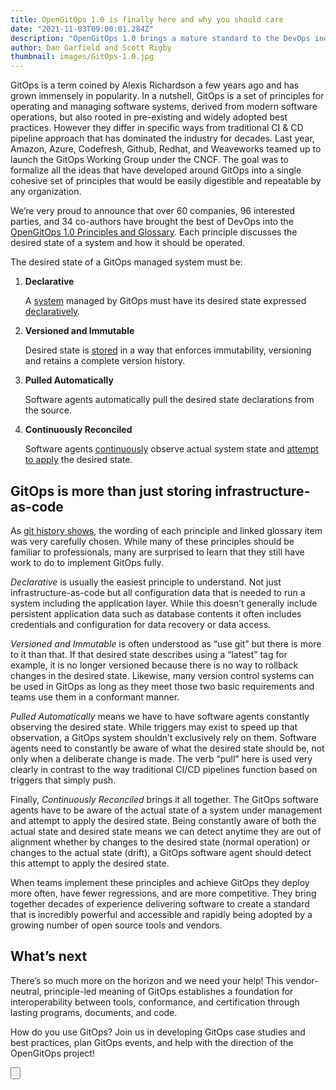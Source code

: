 ```yaml
---
title: OpenGitOps 1.0 is finally here and why you should care
date: "2021-11-03T09:00:01.284Z"
description: "OpenGitOps 1.0 brings a mature standard to the DevOps industry."
author: Dan Garfield and Scott Rigby
thumbnail: images/GitOps-1.0.jpg
---
```


GitOps is a term coined by Alexis Richardson a few years ago and has grown immensely in popularity.
In a nutshell, GitOps is a set of principles for operating and managing software systems, derived from modern software operations, but also rooted in pre-existing and widely adopted best practices.
However they differ in specific ways from traditional CI & CD pipeline approach that has dominated the industry for decades.
Last year, Amazon, Azure, Codefresh, Github, Redhat, and Weaveworks teamed up to launch the GitOps Working Group under the CNCF.
The goal was to formalize all the ideas that have developed around GitOps into a single cohesive set of principles that would be easily digestible and repeatable by any organization.

We’re very proud to announce that over 60 companies, 96 interested parties, and 34 co-authors have brought the best of DevOps into the [OpenGitOps 1.0 Principles and Glossary](https://github.com/open-gitops/documents/releases/tag/v1.0.0).
Each principle discusses the desired state of a system and how it should be operated.

The desired state of a GitOps managed system must be:

1. **Declarative**

    A [system](https://github.com/open-gitops/documents/blob/v1.0.0/GLOSSARY.md#software-system) managed by GitOps must have its desired state expressed [declaratively](https://github.com/open-gitops/documents/blob/v1.0.0/GLOSSARY.md#declarative-description).

2. **Versioned and Immutable**

    Desired state is [stored](https://github.com/open-gitops/documents/blob/v1.0.0/GLOSSARY.md#state-store) in a way that enforces immutability, versioning and retains a complete version history.

3. **Pulled Automatically**

    Software agents automatically pull the desired state declarations from the source.

4. **Continuously Reconciled**

    Software agents [continuously](https://github.com/open-gitops/documents/blob/v1.0.0/GLOSSARY.md#continuous) observe actual system state and [attempt to apply](https://github.com/open-gitops/documents/blob/v1.0.0/GLOSSARY.md#reconciliation) the desired state.

## GitOps is more than just storing infrastructure-as-code

As [git history shows](https://github.com/open-gitops/documents/commits/v1.0.0), the wording of each principle and linked glossary item was very carefully chosen.
While many of these principles should be familiar to professionals, many are surprised to learn that they still have work to do to implement GitOps fully.

_Declarative_ is usually the easiest principle to understand.
Not just infrastructure-as-code but all configuration data that is needed to run a system including the application layer.
While this doesn’t generally include persistent application data such as database contents it often includes credentials and configuration for data recovery or data access.

_Versioned and Immutable_ is often understood as “use git” but there is more to it than that.
If that desired state describes using a “latest” tag for example, it is no longer versioned because there is no way to rollback changes in the desired state.
Likewise, many version control systems can be used in GitOps as long as they meet those two basic requirements and teams use them in a conformant manner.

_Pulled Automatically_ means we have to have software agents constantly observing the desired state.
While triggers may exist to speed up that observation, a GitOps system shouldn’t exclusively rely on them.
Software agents need to constantly be aware of what the desired state should be, not only when a deliberate change is made.
The verb “pull” here is used very clearly in contrast to the way traditional CI/CD pipelines function based on triggers that simply push.

Finally, _Continuously Reconciled_ brings it all together.
The GitOps software agents have to be aware of the actual state of a system under management and attempt to apply the desired state.
Being constantly aware of both the actual state and desired state means we can detect anytime they are out of alignment whether by changes to the desired state (normal operation) or changes to the actual state (drift), a GitOps software agent should detect this attempt to apply the desired state.

When teams implement these principles and achieve GitOps they deploy more often, have fewer regressions, and are more competitive.
They bring together decades of experience delivering software to create a standard that is incredibly powerful and accessible and rapidly being adopted by a growing number of open source tools and vendors.

## What’s next

There’s so much more on the horizon and we need your help!
This vendor-neutral, principle-led meaning of GitOps establishes a foundation for interoperability between tools, conformance, and certification through lasting programs, documents, and code.

How do you use GitOps?
Join us in developing GitOps case studies and best practices, plan GitOps events, and help with the direction of the OpenGitOps project!

<Button
  to="/get-involved"
  label="How To Get involved"
  className="w-full mt-12 md:w-auto"
/>
